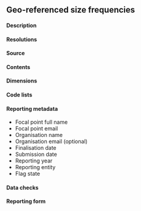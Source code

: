 ## Geo-referenced size frequencies {#SFdataset}

#### Description

#### Resolutions

#### Source

#### Contents

#### Dimensions

#### Code lists

#### Reporting metadata

- Focal point full name
- Focal point email
- Organisation name
- Organisation email (optional)
- Finalisation date
- Submission date
- Reporting year
- Reporting entity
- Flag state

#### Data checks

#### Reporting form

\pagebreak


